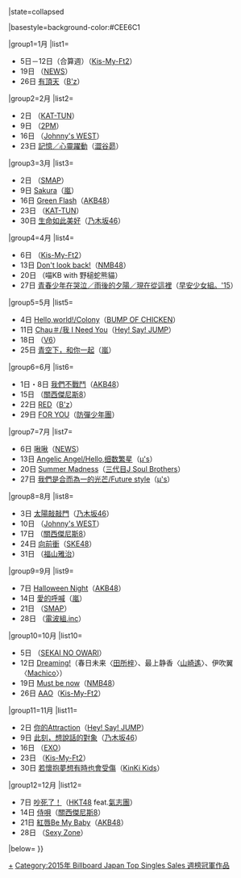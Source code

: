 {{Navbox
|bodyclass=hlist
|name= Billboard JAPAN Top Singles Sales 週榜冠軍 (2015年)
|title= [[日本告示牌|Billboard JAPAN]] Top Singles Sales 週榜冠軍作品及獲得者{{#if:{{{1|}}}|（{{{1|}}}）|}}
|state=<includeonly>collapsed</includeonly>

|basestyle=background-color:#CEE6C1

|group1=1月
|list1=
* 5日－12日（合算週）{{link-ja|Thank you Jan!|Thank youじゃん!}}（[[Kis-My-Ft2]]）
* 19日 {{link-ja|KAGUYA}}（[[NEWS]]）
* 26日 [[有頂天]]（[[B'z]]）

|group2=2月
|list2=
* 2日 {{link-ja|Dead or Alive|Dead or Alive (KAT-TUNの曲)}}（[[KAT-TUN]]）
* 9日 {{link-ja|Guilty Love}}（[[2PM]]）
* 16日 {{link-ja|咚咚鏘樂園|ズンドコ パラダイス}}（[[Johnny's WEST]]）
* 23日 [[記憶／心靈躍動]]（[[澀谷昴]]）

|group3=3月
|list3=
* 2日 {{link-ja|華麗的逆襲／幽默製作|華麗なる逆襲/ユーモアしちゃうよ}}（[[SMAP]]）
* 9日 [[Sakura (嵐)|Sakura]]（[[嵐]]）
* 16日 [[Green Flash]]（[[AKB48]]）
* 23日 {{link-ja|KISS KISS KISS|KISS KISS KISS (KAT-TUNの曲)}}（[[KAT-TUN]]）
* 30日 [[生命如此美好]]（[[乃木坂46]]）

|group4=4月
|list4=
* 6日 {{link-ja|Kiss魂}}（[[Kis-My-Ft2]]）
* 13日 [[Don't look back!]]（[[NMB48]]）
* 20日 {{link-ja|偶像是唔喵喵那件事|アイドルはウーニャニャの件}}（喵KB with 野槌蛇熊貓）
* 27日 [[青春少年在哭泣 / 雨後的夕陽 / 現在從這裡|青春少年在哭泣／雨後的夕陽／現在從這裡]]（[[早安少女組。|早安少女組。'15]]）

|group5=5月
|list5=
* 4日 [[Hello,world!/Colony]]（[[BUMP OF CHICKEN]]）
* 11日 [[Chau＃/我 I Need You]]（[[Hey! Say! JUMP]]）
* 18日 {{link-ja|Timeless|Timeless (V6の曲)}}（[[V6]]）
* 25日 [[青空下，和你一起]]（[[嵐]]）

|group6=6月
|list6=
* 1日・8日 [[我們不戰鬥]]（[[AKB48]]）
* 15日 {{link-ja|堅強 堅強 堅強|強く 強く 強く}}（[[關西傑尼斯8]]）
* 22日 [[RED]]（[[B'z]]）
* 29日 [[FOR YOU (防彈少年團單曲)|FOR YOU]]（[[防彈少年團]]）

|group7=7月
|list7= 
*6日 [[啾啾]]（[[NEWS]]）
*13日 [[Angelic Angel/Hello,细数繁星]]（[[μ's]]）
*20日 [[Summer Madness]]（[[J Soul Brothers|三代目J Soul Brothers]]）
*27日 [[我們是合而為一的光芒/Future style]]（[[μ's]]）

|group8=8月
|list8=
*3日 [[太陽敲敲門]]（[[乃木坂46]]）
*10日 {{link-ja|PARI HAPPY|バリ ハピ}}（[[Johnny's WEST]]）
*17日 {{link-ja|勇往直前去吶喊|前向きスクリーム!}}（[[關西傑尼斯8]]）
*24日 [[向前衝]]（[[SKE48]]）
*31日 {{link-ja|I am a HERO}}（[[福山雅治]]）

|group9=9月
|list9= 
*7日 [[Halloween Night]]（[[AKB48]]）
*14日 [[愛的呼喊]]（[[嵐]]）
*21日 {{link-ja|Otherside／在愛停止之前|Otherside/愛が止まるまでは}}（[[SMAP]]）
*28日 {{link-ja|即使明天地球粉碎了|あした地球がこなごなになっても}}（[[電波組.inc]]）

|group10=10月
|list10= 
*5日 {{link-ja|SOS／PRESENT|SOS/プレゼント}}（[[SEKAI NO OWARI]]）
*12日 [[THE IDOLM@STER LIVE THE@TER DREAMERS#01 Dreaming!|Dreaming!]]（春日未来〈[[田所梓]]〉、最上静香〈[[山崎遙]]〉、伊吹翼〈[[Machico]]〉）
*19日 [[Must be now]]（[[NMB48]]）
*26日 [[AAO]]（[[Kis-My-Ft2]]）

|group11=11月
|list11=
*2日 [[你的Attraction]]（[[Hey! Say! JUMP]]）
*9日 [[此刻，想說話的對象]]（[[乃木坂46]]）
*16日 {{link-ja|Love Me Right 〜romantic universe〜}}（[[EXO]]）
*23日 {{link-ja|最後還是你|最後もやっぱり君}}（[[Kis-My-Ft2]]）
*30日 [[若懷抱夢想有時也會受傷]]（[[KinKi Kids]]）

|group12=12月
|list12=
*7日 [[吵死了！]]（[[HKT48]] feat.[[氣志團]]）
*14日 [[侍唄]]（[[關西傑尼斯8]]）
*21日 [[紅唇Be My Baby]]（[[AKB48]]）
*28日 {{link-ja|Colorful Eyes|カラフル Eyes}}（[[Sexy Zone]]）

|below={{Billboard JAPAN 單曲週榜冠軍／年份別模板}}
}}<noinclude>[[Category:2015年 Billboard Japan Top Singles Sales 週榜冠軍作品|+]]</noinclude>
<includeonly>[[Category:2015年 Billboard Japan Top Singles Sales 週榜冠軍作品]]</includeonly>